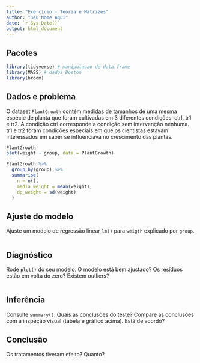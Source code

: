 ```yaml
---
title: "Exercício - Teoria e Matrizes"
author: "Seu Nome Aqui"
date: `r Sys.Date()`
output: html_document
---
```


## Pacotes

```r
library(tidyverse) # manipulacao de data.frame
library(MASS) # dados Boston
library(broom)
```

## Dados e problema

O dataset `PlantGrowth` contém medidas de tamanhos de uma mesma espécie de planta que foram cultivadas em 3 diferentes condições: ctrl, tr1 e tr2. A condição ctrl corresponde a condição sem intervenção nenhuma. tr1 e tr2 foram condições especiais em que os cientistas estavam interessados em saber se influenciava no crescimento das plantas.

```r
PlantGrowth
plot(weight ~ group, data = PlantGrowth)
```

```r
PlantGrowth %>% 
  group_by(group) %>%
  summarise(
    n = n(),
    media_weight = mean(weight),
    dp_weight = sd(weight)
  )
```


## Ajuste do modelo

Ajuste um modelo de regressão linear `lm()` para `weigth` explicado por `group`.

```r

```

## Diagnóstico

Rode `plot()` do seu modelo. O modelo está bem ajustado? Os resíduos estão em volta do zero? Existem outliers?

```r

```

## Inferência

Consulte `summary()`. Quais as conclusões do teste? 
Compare as conclusões com a inspeção visual (tabela e gráfico acima). Está de acordo?

## Conclusão 

Os tratamentos tiveram efeito? Quanto?